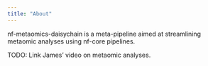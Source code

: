```yaml
---
title: "About"
---
```


nf-metaomics-daisychain is a meta-pipeline aimed at streamlining metaomic
analyses using nf-core pipelines.

TODO: Link James' video on metaomic analyses.